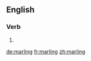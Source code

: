 ==English==

===Verb===
{{head|en|present participle}}

# {{present participle of|marl|lang=en|nocat=1}}

[[de:marling]]
[[fr:marling]]
[[zh:marling]]